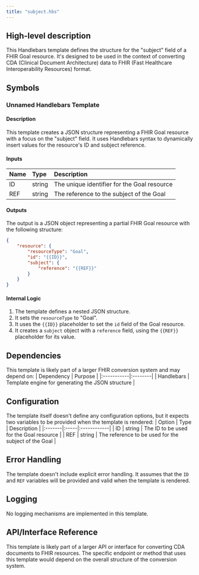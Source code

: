 ```yaml
---
title: "subject.hbs"
---
```


## High-level description
This Handlebars template defines the structure for the "subject" field of a FHIR Goal resource. It's designed to be used in the context of converting CDA (Clinical Document Architecture) data to FHIR (Fast Healthcare Interoperability Resources) format.

## Symbols

### Unnamed Handlebars Template
#### Description
This template creates a JSON structure representing a FHIR Goal resource with a focus on the "subject" field. It uses Handlebars syntax to dynamically insert values for the resource's ID and subject reference.

#### Inputs
| Name | Type | Description |
|:-----|:-----|:------------|
| ID | string | The unique identifier for the Goal resource |
| REF | string | The reference to the subject of the Goal |

#### Outputs
The output is a JSON object representing a partial FHIR Goal resource with the following structure:
```json
{
    "resource": {
        "resourceType": "Goal",
        "id": "{{ID}}",
        "subject": {
            "reference": "{{REF}}"
        }
    }
}
```

#### Internal Logic
1. The template defines a nested JSON structure.
2. It sets the `resourceType` to "Goal".
3. It uses the `{{ID}}` placeholder to set the `id` field of the Goal resource.
4. It creates a `subject` object with a `reference` field, using the `{{REF}}` placeholder for its value.

## Dependencies
This template is likely part of a larger FHIR conversion system and may depend on:
| Dependency | Purpose |
|:-----------|:--------|
| Handlebars | Template engine for generating the JSON structure |

## Configuration
The template itself doesn't define any configuration options, but it expects two variables to be provided when the template is rendered:
| Option | Type | Description |
|:-------|:-----|:------------|
| ID | string | The ID to be used for the Goal resource |
| REF | string | The reference to be used for the subject of the Goal |

## Error Handling
The template doesn't include explicit error handling. It assumes that the `ID` and `REF` variables will be provided and valid when the template is rendered.

## Logging
No logging mechanisms are implemented in this template.

## API/Interface Reference
This template is likely part of a larger API or interface for converting CDA documents to FHIR resources. The specific endpoint or method that uses this template would depend on the overall structure of the conversion system.